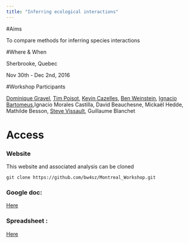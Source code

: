 ```yaml
---
title: "Inferring ecological interactions"
---
```


#Aims

To compare methods for inferring species interactions


#Where & When

Sherbrooke, Quebec

Nov 30th - Dec 2nd, 2016


#Workshop Participants

[Dominique Gravel](), [Tim Poisot](), [Kevin Cazelles,](http://kevincazelles.fr/) [Ben Weinstein](benweinstein.weebly.com), [Ignacio Bartomeus](),Ignacio Morales Castilla, David Beauchesne, Mickaël Hedde, Mathilde Besson, [Steve Vissault](http://steveviss.github.io/), Guillaume Blanchet


# Access

### Website

This website and associated analysis can be cloned

```{}
git clone https://github.com/bw4sz/Montreal_Workshop.git
```



### Google doc:

[Here](https://docs.google.com/document/d/1x1YHzF-vZXbrQUIF97TNqyIJ6bXyaEiFjMsi18nJDag)


### Spreadsheet :

[Here](https://docs.google.com/spreadsheets/d/1Nps6BsDrkWMbvLa_lsgc5MT8RBtTeFX6hWlUjsRlkO0/edit?ts=583f2190#gid=1879087403)
